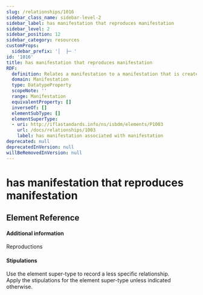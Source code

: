 ```yaml
---
slug: /relationships/1016
sidebar_class_name: sidebar-level-2
sidebar_label: has manifestation that reproduces manifestation
sidebar_level: 2
sidebar_position: 12
sidebar_category: resources
customProps:
  sidebar_prefix: '│  ├─ '
id: '1016'
title: has manifestation that reproduces manifestation
RDF:
  definition: Relates a manifestation to a manifestation that is created subsequently and which carries the content of the manifestation.
  domain: Manifestation
  type: DatatypeProperty
  scopeNote: ''
  range: Manifestation
  equivalentProperty: []
  inverseOf: []
  elementSubType: []
  elementSuperType:
  - uri: http://iflastandards.info/ns/isbdm/elements/P1003
    url: /docs/relationships/1003
    label: has manifestation associated with manifestation
deprecated: null
deprecatedInVersion: null
willBeRemovedInVersion: null
---
```

# has manifestation that reproduces manifestation

## Element Reference
<ElementReference frontMatter={frontMatter} />

#### Additional information

<SeeAlso><InLink href="/docs/intro#i014">Reproductions</InLink></SeeAlso>

#### Stipulations

<div className="stip">
  Use the element super-type to record a less specific relationship.
</div>

<div className="stip">
  Apply the stipulations for the element super-type unless indicated otherwise.
</div>
